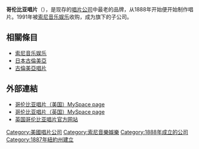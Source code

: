 {{Infobox record label
| name        = 哥伦比亚唱片<br/>Columbia Records
| image       = [[File:Columbia_Records_Colored_Logo.svg|center]]
| image_bg    = 
| parent      = [[索尼音乐娱乐|索尼音乐娱乐]]
| founded     = 1887年
| founder     = 
| status      = 
| distributor = 索尼音乐娱乐
| genre       = 综合
| country     = {{USA}}
| location    = {{USA}}[[纽约州|纽约州]][[纽约市|纽约市]]
| url         = [https://web.archive.org/web/19990208003842/http://columbiarecords.com/ columbiarecords.com]
}}

'''哥伦比亚唱片'''（{{Lang-en|'''Columbia Records'''}}），是现存的[[唱片公司|唱片公司]]中最老的品牌，从1888年开始便开始制作唱片。1991年被[[索尼音乐娱乐|索尼音乐娱乐]]收购，成为旗下的子公司。

==相關條目==
*[[索尼音乐娱乐|索尼音乐娱乐]]
*[[日本古倫美亞|日本古倫美亞]]
*[[古倫美亞唱片|古倫美亞唱片]]

== 外部連結 ==
*[http://www.myspace.com/columbiarecords 哥伦比亚唱片（美国）MySpace page]{{Wayback|url=http://www.myspace.com/columbiarecords |date=20200918162259 }}
*[http://www.myspace.com/icolumbia 哥伦比亚唱片（英国）MySpace page]{{Wayback|url=http://www.myspace.com/icolumbia |date=20200918100519 }}
*[http://www.columbia.co.uk/ 英国哥伦比亚唱片官方网站]{{Wayback|url=http://www.columbia.co.uk/ |date=20201128115215 }}

{{DEFAULTSORT:Columbia}}
{{Sony Music}}

[[Category:美國唱片公司|Category:美國唱片公司]]
[[Category:索尼音樂娛樂|Category:索尼音樂娛樂]]
[[Category:1888年成立的公司|Category:1888年成立的公司]]
[[Category:1887年紐約州建立|Category:1887年紐約州建立]]